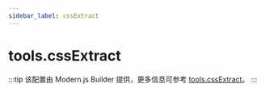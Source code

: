 ```yaml
---
sidebar_label: cssExtract
---
```


# tools.cssExtract

:::tip
该配置由 Modern.js Builder 提供，更多信息可参考 [tools.cssExtract](https://modernjs.dev/builder/api/config-tools.html#tools-cssextract)。
:::


<Main />
